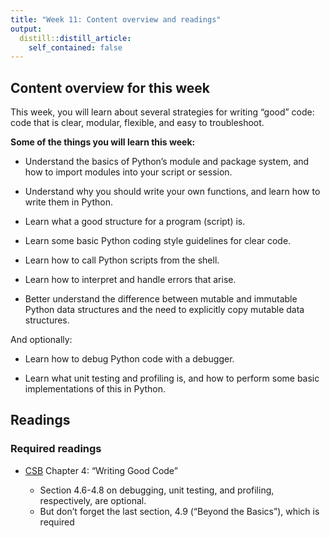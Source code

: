 ```yaml
---
title: "Week 11: Content overview and readings"
output:
  distill::distill_article:
    self_contained: false
---
```


## Content overview for this week

This week, you will learn about several strategies for writing "good" code:
code that is clear, modular, flexible, and easy to troubleshoot.

**Some of the things you will learn this week:**

- Understand the basics of Python's module and package system,
  and how to import modules into your script or session.

- Understand why you should write your own functions, and learn how to write them in Python.

- Learn what a good structure for a program (script) is.

- Learn some basic Python coding style guidelines for clear code.

- Learn how to call Python scripts from the shell.

- Learn how to interpret and handle errors that arise.

- Better understand the difference between mutable and immutable Python data
  structures and the need to explicitly copy mutable data structures.

And optionally:

- Learn how to debug Python code with a debugger.

- Learn what unit testing and profiling is,
  and how to perform some basic implementations of this in Python.

## Readings

### Required readings

- [CSB](https://library.ohio-state.edu/record=b8624007~S7)
  Chapter 4: "Writing Good Code"
  
  - Section 4.6-4.8 on debugging, unit testing, and profiling, respectively, are optional.
  - But don't forget the last section, 4.9 ("Beyond the Basics"), which is required
